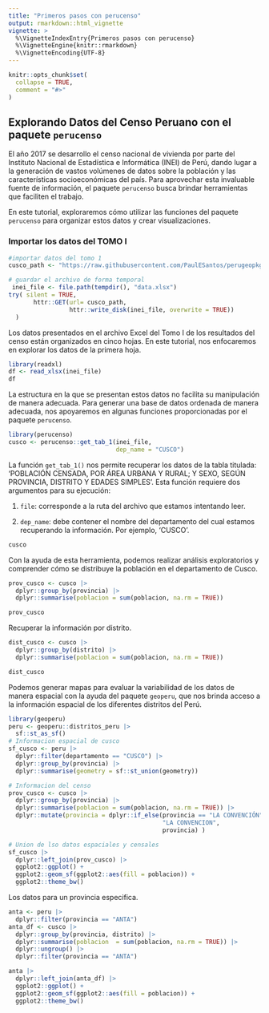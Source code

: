 ```yaml
---
title: "Primeros pasos con perucenso"
output: rmarkdown::html_vignette
vignette: >
  %\VignetteIndexEntry{Primeros pasos con perucenso}
  %\VignetteEngine{knitr::rmarkdown}
  %\VignetteEncoding{UTF-8}
---
```


```r
knitr::opts_chunk$set(
  collapse = TRUE,
  comment = "#>"
)
```

## Explorando Datos del Censo Peruano con el paquete `perucenso`


El año 2017 se desarrollo el censo nacional de vivienda por parte del Instituto Nacional de Estadística e Informática (INEI) de Perú, dando lugar a la generación de vastos volúmenes de datos sobre la población y las características socioeconómicas del país. Para aprovechar esta invaluable fuente de información, el paquete `perucenso` busca brindar herramientas que faciliten el trabajo.

En este tutorial, exploraremos cómo utilizar las funciones del paquete `perucenso` para organizar estos datos y crear visualizaciones.

### Importar los datos del TOMO I
 
```r
#importar datos del tomo 1
cusco_path <- "https://raw.githubusercontent.com/PaulESantos/perugeopkg/master/inei/08TOMO_01_cusco.xlsx"

# guardar el archivo de forma temporal
 inei_file <- file.path(tempdir(), "data.xlsx")
try( silent = TRUE,
       httr::GET(url= cusco_path,
                 httr::write_disk(inei_file, overwrite = TRUE))
  )
```

Los datos presentados en el archivo Excel del Tomo I de los resultados del censo están organizados en cinco hojas. En este tutorial, nos enfocaremos en explorar los datos de la primera hoja.

```r
library(readxl)
df <- read_xlsx(inei_file)
df
```


La estructura en la que se presentan estos datos no facilita su manipulación de manera adecuada. Para generar una base de datos ordenada de manera adecuada, nos apoyaremos en algunas funciones proporcionadas por el paquete `perucenso`.


```r
library(perucenso)
cusco <- perucenso::get_tab_1(inei_file, 
                              dep_name = "CUSCO")

```


La función `get_tab_1()` nos permite recuperar los datos de la tabla titulada: 'POBLACIÓN CENSADA, POR ÁREA URBANA Y RURAL; Y SEXO, SEGÚN PROVINCIA, DISTRITO Y EDADES SIMPLES'. Esta función requiere dos argumentos para su ejecución:

1. `file`: corresponde a la ruta del archivo que estamos intentando leer.

2. `dep_name`: debe contener el nombre del departamento del cual estamos recuperando la información. Por ejemplo, 'CUSCO'.

```r

cusco
```

Con la ayuda de esta herramienta, podemos realizar análisis exploratorios y comprender cómo se distribuye la población en el departamento de Cusco.


```r
prov_cusco <- cusco |> 
  dplyr::group_by(provincia) |> 
  dplyr::summarise(poblacion = sum(poblacion, na.rm = TRUE))

prov_cusco
```

Recuperar la información por distrito.

```r
dist_cusco <- cusco |> 
  dplyr::group_by(distrito) |> 
  dplyr::summarise(poblacion = sum(poblacion, na.rm = TRUE))

dist_cusco
```


Podemos generar mapas para evaluar la variabilidad de los datos de manera espacial con la ayuda del paquete `geoperu`, que nos brinda acceso a la información espacial de los diferentes distritos del Perú.


```r
library(geoperu)
peru <- geoperu::distritos_peru |> 
  sf::st_as_sf()
# Informacion espacial de cusco
sf_cusco <- peru |> 
  dplyr::filter(departamento == "CUSCO") |> 
  dplyr::group_by(provincia) |> 
  dplyr::summarise(geometry = sf::st_union(geometry))

# Informacion del censo
prov_cusco <- cusco |> 
  dplyr::group_by(provincia) |> 
  dplyr::summarise(poblacion = sum(poblacion, na.rm = TRUE)) |> 
  dplyr::mutate(provincia = dplyr::if_else(provincia == "LA CONVENCIÓN",
                                           "LA CONVENCION",
                                           provincia) )

# Union de lso datos espaciales y censales
sf_cusco |> 
  dplyr::left_join(prov_cusco) |> 
  ggplot2::ggplot() +
  ggplot2::geom_sf(ggplot2::aes(fill = poblacion)) +
  ggplot2::theme_bw()

```


Los datos para un  provincia especifica.


```r
anta <- peru |> 
  dplyr::filter(provincia == "ANTA")
anta_df <- cusco |> 
  dplyr::group_by(provincia, distrito) |> 
  dplyr::summarise(poblacion  = sum(poblacion, na.rm = TRUE)) |> 
  dplyr::ungroup() |> 
  dplyr::filter(provincia == "ANTA")

anta |> 
  dplyr::left_join(anta_df) |> 
  ggplot2::ggplot() +
  ggplot2::geom_sf(ggplot2::aes(fill = poblacion)) +
  ggplot2::theme_bw()

```


